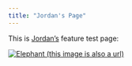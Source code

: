 ```yaml
---
title: "Jordan's Page"
---
```


This is [Jordan's](jordan.qmd) feature test page:

[![Elephant (this image is also a url)](elephant.png)](https://en.wikipedia.org/wiki/Elephant)
